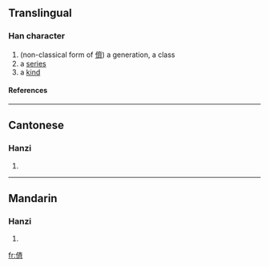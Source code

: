 ==Translingual==
===Han character===
{{Han char|rad=人|as=08|sn=10|four=|canj=人卜大中 (OYKL)}}
# (non-classical form of [[儕]]) a generation, a class
# a [[series]]
# a [[kind]]
====References====
{{Han ref|kx=0109.171|uh=346A|ud=13418}}

----
==Cantonese==
===Hanzi===
{{yue-hanzi|jyut=|y=chai4}}
# {{defn|Cantonese}}

----
==Mandarin==
===Hanzi===
{{cmn-hanzi|pin=[[chái]] (chai2)|wg=ch'ai<sup>2</sup>}}
# {{defn|Mandarin}}

[[fr:㑪]]